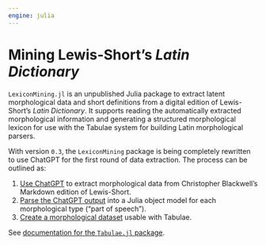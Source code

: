 ```yaml
---
engine: julia
---
```


# Mining Lewis-Short's *Latin Dictionary*


`LexiconMining.jl` is an unpublished Julia package to extract latent morphological data and short definitions from a digital edition of Lewis-Short's *Latin Dictionary*. It supports reading the automatically extracted morphological information and generating a structured morphological lexicon for use with the Tabulae system for building Latin morphological parsers.

With version `0.3`, the `LexiconMining` package is being completely rewritten to use ChatGPT for the first round of data extraction. The process can be outlined as:

1. [Use ChatGPT](./concepts/cgpt.qmd) to extract morphological data from Christopher Blackwell's Markdown edition of Lewis-Short.
2. [Parse the ChatGPT output](./guides/objectmodel.qmd) into a Julia object model for each morphological type ("part of speech").
3. [Create a morphological dataset](./tabulae.qmd) usable with Tabulae.


::: {.callout-tip title="More information about Tabulae"}
See [documentation for the `Tabulae.jl` package](https://neelsmith.quarto.pub/tabulae/).
:::



